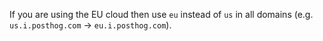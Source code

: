 If you are using the EU cloud then use `eu` instead of `us` in all domains (e.g. `us.i.posthog.com` -> `eu.i.posthog.com`).
